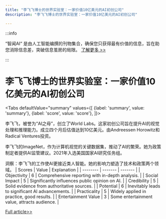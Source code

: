 ```yaml
---
title: "李飞飞博士的世界实验室：一家价值10亿美元的AI初创公司"
description: "李飞飞博士的世界实验室：一家价值10亿美元的AI初创公司"

---
```



:::info

“智闻AI“ 是由人工智能编撰的刊物集合，确保您只获得最有价值的信息，旨在助您消除信息差，突破信息茧房的局限。  [了解更多 >>](/)

:::

# 李飞飞博士的世界实验室：一家价值10亿美元的AI初创公司


<Tabs
	defaultValue="summary"
	values={[
	{label: 'summary', value: 'summary'},
	{label: 'score', value: 'score'},
]}>
<TabItem value="summary">


李飞飞，被誉为“AI之母”，创立了World Labs。这家初创公司旨在提升AI的视觉处理和推理能力。成立四个月后估值达到10亿美元。由Andreessen Horowitz和Radical Ventures投资。

李飞飞的ImageNet，作为计算机视觉的关键数据集，推动了AI的繁荣。她为政策制定者提供AI监管建议。2021年入选美国国家AI研究任务组。

洞察：李飞飞的工作使AI更接近类人智能。她的影响力塑造了技术和政策两个领域。
</TabItem>
<TabItem value="score">
	| Scores     | Value   | Explanation |
	| -------- | ------- | ------- |
	| Objectivity  | 6    | Comprehensive reporting with in-depth analysis.    |
	| Social Impact | 5     | Significantly influences public opinion on AI.    |
	| Credibility    | 5    | Solid evidence from authoritative sources.    |
	| Potential    | 6    | Inevitably leads to significant AI advancements.    |
	| Practicality    | 5    | Widely applied in practice, good results.    |
	| Entertainment Value    | 3    | Some entertainment value, attracts audience.    |
</TabItem>
</Tabs>

[Full article>>](https://slashdot.org/story/24/07/17/2342256/godmother-of-ai-builds-1-billion-startup-in-4-months?utm_source=rss1.0mainlinkanon&utm_medium=feed)
